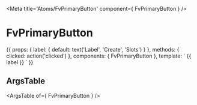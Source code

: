 
<Meta title='Atoms/FvPrimaryButton' component={ FvPrimaryButton } />

# FvPrimaryButton

<Canvas>
<Story name='Common' height='150px'>{{
  props: {
    label: {
      default: text('Label', 'Create', 'Slots')
    }
  },
  methods: {
    clicked: action('clicked')
  },
  components: { FvPrimaryButton },
  template: `<FvPrimaryButton
    @button:click="clicked"
  >
    {{ label }}
  </FvPrimaryButton>`
}}</Story>
</Canvas>

## ArgsTable

<ArgsTable of={ FvPrimaryButton } />
